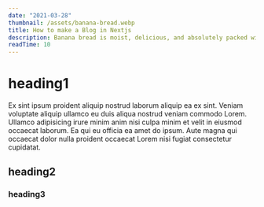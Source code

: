```yaml
---
date: "2021-03-28"
thumbnail: /assets/banana-bread.webp
title: How to make a Blog in Nextjs
description: Banana bread is moist, delicious, and absolutely packed with banana flavor.
readTime: 10
---
```


# heading1
Ex sint ipsum proident aliquip nostrud laborum aliquip ea ex sint. Veniam voluptate aliquip ullamco eu duis aliqua nostrud veniam commodo Lorem. Ullamco adipisicing irure minim anim nisi culpa minim et velit in eiusmod occaecat laborum. Ea qui eu officia ea amet do ipsum. Aute magna qui occaecat dolor nulla proident occaecat Lorem nisi fugiat consectetur cupidatat.

## heading2
### heading3
